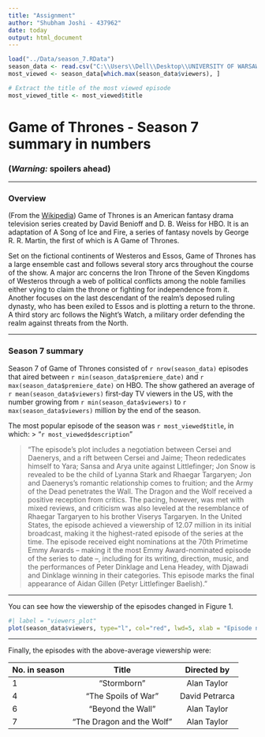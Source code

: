 ```yaml
---
title: "Assignment"
author: "Shubham Joshi - 437962"
date: today
output: html_document
---
```


```r
load("../Data/season_7.RData")
season_data <- read.csv("C:\\Users\\Dell\\Desktop\\UNIVERSITY OF WARSAW DATA SCIENCE & BUSINESS ANALYTICS\\RR\\RRcourse2023_SJ437962\\Data\\season_7.csv")
most_viewed <- season_data[which.max(season_data$viewers), ]

# Extract the title of the most viewed episode
most_viewed_title <- most_viewed$title
```

# Game of Thrones - Season 7 summary in numbers

### __(*Warning:* spoilers ahead)__

***

### Overview

(From the [Wikipedia](https://en.wikipedia.org/wiki/Game_of_Thrones#Premise)) Game of Thrones is an American fantasy drama television series created by David Benioff and D. B. Weiss for HBO. It is an adaptation of A Song of Ice and Fire, a series of fantasy novels by George R. R. Martin, the first of which is A Game of Thrones.

Set on the fictional continents of Westeros and Essos, Game of Thrones has a large ensemble cast and follows several story arcs throughout the course of the show. A major arc concerns the Iron Throne of the Seven Kingdoms of Westeros through a web of political conflicts among the noble families either vying to claim the throne or fighting for independence from it. Another focuses on the last descendant of the realm's deposed ruling dynasty, who has been exiled to Essos and is plotting a return to the throne. A third story arc follows the Night's Watch, a military order defending the realm against threats from the North.

***

### Season 7 summary

Season 7 of Game of Thrones consisted of `r nrow(season_data)` episodes that aired between `r min(season_data$premiere_date)` and `r max(season_data$premiere_date)` on HBO. The show gathered an average of `r mean(season_data$viewers)` first-day TV viewers in the US, with the number growing from `r min(season_data$viewers)` to `r max(season_data$viewers)` million by the end of the season.

The most popular episode of the season was `r most_viewed$title`, in which:
> "`r most_viewed$description`"


> "The episode's plot includes a negotiation between Cersei and Daenerys, and a rift between Cersei and Jaime; Theon rededicates himself to Yara; Sansa and Arya unite against Littlefinger; Jon Snow is revealed to be the child of Lyanna Stark and Rhaegar Targaryen; Jon and Daenerys's romantic relationship comes to fruition; and the Army of the Dead penetrates the Wall.
The Dragon and the Wolf received a positive reception from critics. The pacing, however, was met with mixed reviews, and criticism was also leveled at the resemblance of Rhaegar Targaryen to his brother Viserys Targaryen. In the United States, the episode achieved a viewership of 12.07 million in its initial broadcast, making it the highest-rated episode of the series at the time.
The episode received eight nominations at the 70th Primetime Emmy Awards – making it the most Emmy Award-nominated episode of the series to date –, including for its writing, direction, music, and the performances of Peter Dinklage and Lena Headey, with Djawadi and Dinklage winning in their categories. This episode marks the final appearance of Aidan Gillen (Petyr Littlefinger Baelish)."

***

You can see how the viewership of the episodes changed in Figure 1.

```r
#| label = "viewers_plot"
plot(season_data$viewers, type="l", col="red", lwd=5, xlab = "Episode number", ylab = "1st day TV viewers in the US (millions)")
```

***

Finally, the episodes with the above-average viewership were:

| No. in season | Title  | Directed by  |
|:------        |:-----: |:------:      |
| 1             | "Stormborn"  | Alan Taylor      |
| 4             | "The Spoils of War" | David Petrarca      |
| 6             | "Beyond the Wall" | Alan Taylor      |
| 7            | "The Dragon and the Wolf" | Alan Taylor      |
